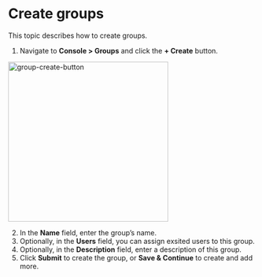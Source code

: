 # Create groups

This topic describes how to create groups.

1. Navigate to **Console > Groups** and click the **+ Create** button.
  
  <img src="/images/docs/admin-guides/groups/create-group.png" alt="group-create-button" width="325"/>

2. In the **Name** field, enter the group’s name.
3. Optionally, in the **Users** field, you can assign exsited users to this group.
4. Optionally, in the **Description** field, enter a description of this group.
5. Click **Submit** to create the group, or **Save & Continue** to create and add more.



